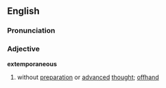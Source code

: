 ==English==
===Pronunciation===
{{ipacregion|Canada}} {{ipac|əkˌstɛmpɚˈeɪniəs|en-ca-synth-extemporaneous.ogg|CA synth}}

===Adjective===
'''extemporaneous'''
# without [[preparation]] or [[advanced]] [[thought]]; [[offhand]]